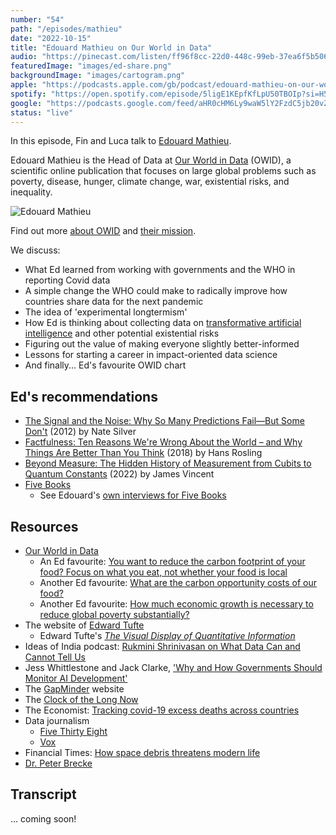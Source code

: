 ```yaml
---
number: "54"
path: "/episodes/mathieu"
date: "2022-10-15"
title: "Edouard Mathieu on Our World in Data"
audio: "https://pinecast.com/listen/ff96f8cc-22d0-448c-99eb-37ea6f5b506e.mp3"
featuredImage: "images/ed-share.png"
backgroundImage: "images/cartogram.png"
apple: "https://podcasts.apple.com/gb/podcast/edouard-mathieu-on-our-world-in-data/id1496501781?i=1000582732825"
spotify: "https://open.spotify.com/episode/5ligE1KEpfKfLpU50TBOIp?si=H5U5Lzw8Qx2CIcM1RcJnhQ"
google: "https://podcasts.google.com/feed/aHR0cHM6Ly9waW5lY2FzdC5jb20vZmVlZC9oZWFyLXRoaXMtaWRlYQ/episode/aHR0cHM6Ly9waW5lY2FzdC5jb20vZ3VpZC9mZjk2ZjhjYy0yMmQwLTQ0OGMtOTllYi0zN2VhNmY1YjUwNmU?sa=X&ved=0CAUQkfYCahcKEwiY4cuJi-L6AhUAAAAAHQAAAAAQAQ"
status: "live"
---
```


In this episode, Fin and Luca talk to [Edouard Mathieu](https://edomt.github.io/about/).

Edouard Mathieu is the Head of Data at [Our World in Data](https://ourworldindata.org) (OWID), a scientific online publication that focuses on large global problems such as poverty, disease, hunger, climate change, war,  existential risks, and inequality.

<div class="episode-image_variable max-500">



![Edouard Mathieu](images/ed-mathieu.jpg)



</div>

<div class='aside'>

Find out more [about OWID](https://ourworldindata.org/about) and [their mission](https://ourworldindata.org/problems-and-progress).

</div>

We discuss:

* What Ed learned from working with governments and the WHO in reporting Covid data
* A simple change the WHO could make to radically improve how countries share data for the next pandemic
* The idea of 'experimental longtermism'
* How Ed is thinking about collecting data on [transformative artificial intelligence](https://80000hours.org/problem-profiles/artificial-intelligence/) and other potential existential risks
* Figuring out the value of making everyone slightly better-informed
* Lessons for starting a career in impact-oriented data science
* And finally... Ed's favourite OWID chart

## Ed's recommendations

* [The Signal and the Noise: Why So Many Predictions Fail—But Some Don't](https://www.goodreads.com/book/show/13588394-the-signal-and-the-noise) (2012) by Nate Silver
* [Factfulness: Ten Reasons We're Wrong About the World – and Why Things Are Better Than You Think](https://www.goodreads.com/book/show/34890015-factfulness) (2018) by Hans Rosling
* [Beyond Measure: The Hidden History of Measurement from Cubits to Quantum Constants](https://www.goodreads.com/book/show/60165431-beyond-measure) (2022) by James Vincent
* [Five Books](https://fivebooks.com/)
  * See Edouard's [own interviews for Five Books](https://edomt.github.io/Five-Books-Interviews/)


## Resources

* [Our World in Data](https://ourworldindata.org/)
  * An Ed favourite: [You want to reduce the carbon footprint of your food? Focus on what you eat, not whether your food is local](https://ourworldindata.org/food-choice-vs-eating-local)
  * Another Ed favourite: [What are the carbon opportunity costs of our food?](https://ourworldindata.org/carbon-opportunity-costs-food)
  * Another Ed favourite: [How much economic growth is necessary to reduce global poverty substantially?](https://ourworldindata.org/poverty-minimum-growth-needed)
* The website of [Edward Tufte](https://www.edwardtufte.com/tufte/)
  * Edward Tufte's [*The Visual Display of Quantitative Information*](https://www.edwardtufte.com/tufte/books_vdqi)
* Ideas of India podcast: [Rukmini Shrinivasan on What Data Can and Cannot Tell Us](https://ideasofindia.libsyn.com/rukmini-shrinivasan)
* Jess Whittlestone and Jack Clarke, ['Why and How Governments Should Monitor AI Development'](https://arxiv.org/abs/2108.12427)
* The [GapMinder](https://www.gapminder.org/) website
* The [Clock of the Long Now](https://longnow.org/clock/)
* The Economist: [Tracking covid-19 excess deaths across countries](https://www.economist.com/graphic-detail/coronavirus-excess-deaths-tracker)
* Data journalism
  * [Five Thirty Eight](https://fivethirtyeight.com/)
  * [Vox](https://www.vox.com/)
* Financial Times: [How space debris threatens modern life](https://ig.ft.com/space-debris/)
* [Dr. Peter Brecke](https://brecke.inta.gatech.edu/)

## Transcript

... coming soon!
